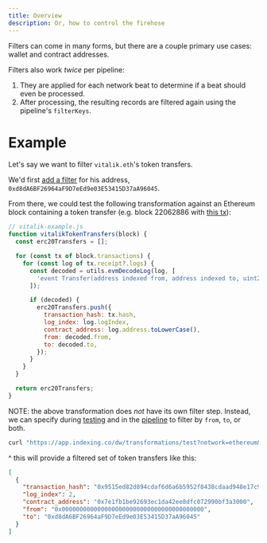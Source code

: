 ```yaml
---
title: Overview
description: Or, how to control the firehose
---
```


Filters can come in many forms, but there are a couple primary use cases: wallet and contract addresses.

Filters also work _twice_ per pipeline:

1. They are applied for each network beat to determine if a beat should even be processed.
2. After processing, the resulting records are filtered again using the pipeline's `filterKeys`.

# Example

Let's say we want to filter `vitalik.eth`'s token transfers.

We'd first [add a filter](/guide/filters/add) for his address, `0xd8dA6BF26964aF9D7eEd9e03E53415D37aA96045`.

From there, we could test the following transformation against an Ethereum block containing a token transfer (e.g. block 22062886 with [this tx](0x793e3bb9b8010aba03354383e8101641ed384799be444eaa980dab75cd80e5aa)):

```javascript
// vitalik-example.js
function vitalikTokenTransfers(block) {
  const erc20Transfers = [];

  for (const tx of block.transactions) {
    for (const log of tx.receipt?.logs) {
      const decoded = utils.evmDecodeLog(log, [
        'event Transfer(address indexed from, address indexed to, uint256 value)',
      ]);

      if (decoded) {
        erc20Transfers.push({
          transaction_hash: tx.hash,
          log_index: log.logIndex,
          contract_address: log.address.toLowerCase(),
          from: decoded.from,
          to: decoded.to,
        });
      }
    }
  }

  return erc20Transfers;
}
```

NOTE: the above transformation does _not_ have its own filter step. Instead, we can specify during [testing](/guide/transformations/test) and in the [pipeline](/guide/pipelines/create) to filter by `from`, `to`, or both.

```bash
curl "https://app.indexing.co/dw/transformations/test?network=ethereum&beat=22062886&filter=vitalik&filterKeys\[0\]=to" -H 'x-api-key: <API KEY>' -F code=@./vitalik-example.js | jq
```

^ this will provide a filtered set of token transfers like this:

```json
[
  {
    "transaction_hash": "0x9515ed82d894cdaf6d6a6b5952f8438cdaad948e17c9d842deb5c3f311207bc6",
    "log_index": 2,
    "contract_address": "0x7e1fb1be92693ec1da42ee8dfc072990bf3a3000",
    "from": "0x0000000000000000000000000000000000000000",
    "to": "0xd8dA6BF26964aF9D7eEd9e03E53415D37aA96045"
  }
]
```
